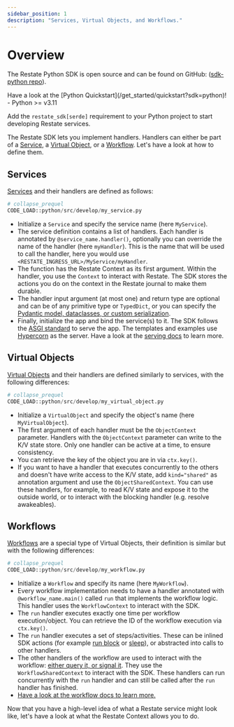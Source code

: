 ```yaml
---
sidebar_position: 1
description: "Services, Virtual Objects, and Workflows."
---
```



# Overview

The Restate Python SDK is open source and can be found on GitHub: ([sdk-python repo](https://github.com/restatedev/sdk-python)).

<Admonition type="tip" icon="🚀" title="Set up your project in seconds">
Have a look at the [Python Quickstart](/get_started/quickstart?sdk=python)!
</Admonition>

<Admonition type="note" title="Prerequisites">
    - Python >= v3.11
</Admonition>

Add the `restate_sdk[serde]` requirement to your Python project to start developing Restate services.

The Restate SDK lets you implement handlers.
Handlers can either be part of a [Service](/concepts/services#services-1), a [Virtual Object](/concepts/services#virtual-objects), or a [Workflow](/concepts/services#workflows). Let's have a look at how to define them.

## Services

[Services](/concepts/services#services-1) and their handlers are defined as follows:

```python
# collapse_prequel
CODE_LOAD::python/src/develop/my_service.py
```

- Initialize a `Service` and specify the service name (here `MyService`).
- The service definition contains a list of handlers.
  Each handler is annotated by `@service_name.handler()`, optionally you can override the name of the handler (here `myHandler`).
  This is the name that will be used to call the handler, here you would use `<RESTATE_INGRESS_URL>/MyService/myHandler`.
- The function has the Restate Context as its first argument.
  Within the handler, you use the `Context` to interact with Restate.
  The SDK stores the actions you do on the context in the Restate journal to make them durable.
- The handler input argument (at most one) and return type are optional and can be of any primitive type or `TypedDict`, or you can specify the [Pydantic model, dataclasses, or custom serialization]((/develop/python/serialization)).
- Finally, initialize the app and bind the service(s) to it.
  The SDK follows the [ASGI standard](https://asgi.readthedocs.io/en/latest/introduction.html) to serve the app.
  The templates and examples use [Hypercorn](https://pypi.org/project/Hypercorn/) as the server.
  Have a look at the [serving docs](/develop/python/serving) to learn more.

## Virtual Objects

[Virtual Objects](/concepts/services#virtual-objects) and their handlers are defined similarly to services, with the following differences:

```python
# collapse_prequel
CODE_LOAD::python/src/develop/my_virtual_object.py
```

- Initialize a `VirtualObject` and specify the object's name (here `MyVirtualObject`).
- The first argument of each handler must be the `ObjectContext` parameter.
Handlers with the `ObjectContext` parameter can write to the K/V state store.
Only one handler can be active at a time, to ensure consistency.
- You can retrieve the key of the object you are in via `ctx.key()`.
- If you want to have a handler that executes concurrently to the others and doesn't have write access to the K/V state, add `kind="shared"` as annotation argument and use the `ObjectSharedContext`.
You can use these handlers, for example, to read K/V state and expose it to the outside world, or to interact with the blocking handler (e.g. resolve awakeables).

## Workflows

[Workflows](/concepts/services#workflows) are a special type of Virtual Objects, their definition is similar but with the following differences:

```python
# collapse_prequel
CODE_LOAD::python/src/develop/my_workflow.py
```

- Initialize a `Workflow` and specify its name (here `MyWorkflow`).
- Every workflow implementation needs to have a handler annotated with `@workflow_name.main()` called `run` that implements the workflow logic.
This handler uses the `WorkflowContext` to interact with the SDK.
- The `run` handler executes exactly one time per workflow execution/object. You can retrieve the ID of the workflow execution via `ctx.key()`.
- The `run` handler executes a set of steps/activities. These can be inlined SDK actions (for example [run block](/develop/python/journaling-results#journaled-actions) or [sleep](/develop/python/durable-timers)), or abstracted into calls to other handlers.
- The other handlers of the workflow are used to interact with the workflow: [either query it, or signal it](/develop/python/workflows#implementing-workflows).
They use the `WorkflowSharedContext` to interact with the SDK.
These handlers can run concurrently with the `run` handler and can still be called after the `run` handler has finished.
- [Have a look at the workflow docs to learn more.](/develop/python/workflows)


Now that you have a high-level idea of what a Restate service might look like, let's have a look at what the Restate Context allows you to do.
